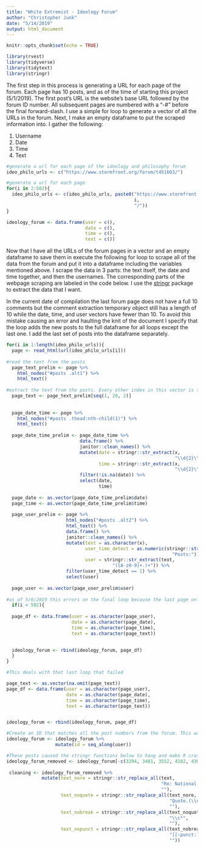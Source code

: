 ```yaml
---
title: "White Extremist - Ideology Forum"
author: "Christopher Junk"
date: "5/14/2019"
output: html_document
---
```


```r
knitr::opts_chunk$set(echo = TRUE)

library(rvest)
library(tidyverse)
library(tidytext)
library(stringr)
```  
  
  The first step in this process is generating a URL for each page of the forum. Each page has 10 posts, and
as of the time of starting this project (5/1/2019). The first post's URL is the website's base URL followed by the forum ID number. All subsequent pages are numbered with a "-#" before the final forward-slash. I use a simple for loop to generate a vector of all the URLs in the forum. Next, I make an empty dataframe to put the scraped information into. I gather the following:  

  1. Username  
  1. Date  
  1. Time  
  1. Text  
  
```r
#generate a url for each page of the ideology and philosophy forum 
ideo_philo_urls <- c("https://www.stormfront.org/forum/t451603/")

#generate a url for each page 
for(i in 2:502){
  ideo_philo_urls <- c(ideo_philo_urls, paste0("https://www.stormfront.org/forum/t451603-", 
                                               i,
                                               "/"))
}

ideology_forum <- data.frame(user = c(),
                             date = c(),
                             time = c(),
                             text = c())
```  
  
Now that I have all the URLs of the forum pages in a vector and an empty dataframe to save them in execute the following for loop to scrape all of the data from the forum and put it into a dataframe including the variables mentioned above. I scrape the data in 3 parts: the text itself, the date and time together, and then the usernames. The corresponding parts of the webpage scraping are labeled in the code below. I use the [stringr](https://github.com/tidyverse/stringr) package to extract the data that I want.   
  
In the current date of compilation the last forum page does not have a full 10 comments but the comment extraction temporary object still has a length of 10 while the date, time, and user vectors have fewer than 10. To avoid this mistake causing an error and haulting the knit of the document I specify that the loop adds the new posts to the full dataframe for all loops except the last one. I add the last set of posts into the dataframe separately. 

```r
for(i in 1:length(ideo_philo_urls)){
  page <- read_html(url(ideo_philo_urls[i]))
  
#read the text from the posts 
  page_text_prelim <- page %>% 
    html_nodes("#posts .alt1") %>% 
    html_text()
    
#extract the text from the posts. Every other index in this vector is the post, with the remaining indices being missing. 
  page_text <- page_text_prelim[seq(1, 20, 2)]
  
  
  page_date_time <- page %>% 
    html_nodes("#posts .thead:nth-child(1)") %>% 
    html_text() 
  
  page_date_time_prelim <- page_date_time %>% 
                           data.frame() %>% 
                           janitor::clean_names() %>% 
                           mutate(date = stringr::str_extract(x, 
                                                              "\\d{2}\\-\\d{2}\\-\\d{4}"),
                                  time = stringr::str_extract(x, 
                                                              "\\d{2}\\:\\d{2}\\s[A-Z]{2}")) %>% 
                           filter(!is.na(date)) %>%  
                           select(date,
                                  time)
  
  page_date <- as.vector(page_date_time_prelim$date)
  page_time <- as.vector(page_date_time_prelim$time)
  
  page_user_prelim <- page %>% 
                      html_nodes("#posts .alt2") %>% 
                      html_text() %>% 
                      data.frame() %>% 
                      janitor::clean_names() %>% 
                      mutate(text = as.character(x),
                             user_time_detect = as.numeric(stringr::str_detect(text,
                                                             "Posts:")),
                             user = stringr::str_extract(text,
                                       "([A-z0-9]+.)+")) %>% 
                      filter(user_time_detect == 1) %>% 
                      select(user)
  
  page_user <- as.vector(page_user_prelim$user)
  
#as of 5/6/2019 this errors on the final loop because the last page only has 7 posts and the page_date and page_time. I have the following if condition to prevent the last loop from erroring. 
  if(i < 502){
  
  page_df <- data.frame(user = as.character(page_user),
                        date = as.character(page_date),
                        time = as.character(page_time), 
                        text = as.character(page_text))

  
  ideology_forum <- rbind(ideology_forum, page_df)
  }
}

#This deals with that last loop that failed 

page_text <- as.vector(na.omit(page_text))
page_df <- data.frame(user = as.character(page_user),
                      date = as.character(page_date),
                      time = as.character(page_time), 
                      text = as.character(page_text))


ideology_forum <- rbind(ideology_forum, page_df)
```


```r
#Create an ID that matches all the post numbers from the forum. This way I can spot check if necessary. 
ideology_forum <- ideology_forum %>% 
                  mutate(id = seq_along(user))

#These posts caused the stringr functions below to hang and make R crash.
ideology_forum_removed <- ideology_forum[-c(3294, 3481, 3552, 4102, 4308, 4434, 4908, 5015),]
 
 cleaning <- ideology_forum_removed %>% 
             mutate(text_nore = stringr::str_replace_all(text, 
                                                         "Re: National Socialism",
                                                         ""),
                    text_noquote = stringr::str_replace_all(text_nore, 
                                                            "Quote.(\\n)*.*(\\n)*((.*)|(\\n*))*\\n{2}",
                                                            ""),
                    text_nobreak = stringr::str_replace_all(text_noquote,
                                                            "\\c*",
                                                            ""), 
                    text_nopunct = stringr::str_replace_all(text_nobreak,
                                                            "[[:punct:]]*",
                                                            ""))
```

